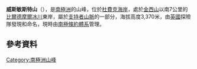 {{coord|84|59|S|169|22|E|display=title}}

'''威斯敏斯特山'''（{{lang-en|Mount Westminster}}），是[[南極洲|南極洲]]的山峰，位於[[杜費克海岸|杜費克海岸]]，處於[[金西山|金西山]]以南7公里的[[比爾德摩爾冰川|比爾德摩爾冰川]]東岸，屬於[[支持者山脈|支持者山脈]]的一部分，海拔高度3,370米，由[[英國|英國]]探險隊發現和命名，現時由[[南極條約體系|南極條約體系]]管理。

==參考資料==
{{usgs-gazetteer}}

{{DEFAULTSORT:Mount Westminster}}
[[Category:南極洲山峰|Category:南極洲山峰]]


{{DufekCoast-geo-stub}}